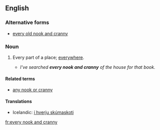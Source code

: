 ==English==
{{rfd}}
===Alternative forms===
* [[every old nook and cranny]]

===Noun===
{{en-noun|sg=[[every]] [[nook and cranny]]|pl=[[every nooks and crannies]]<!--seen via Google Books-->}}

# {{idiomatic}} Every part of a place; [[everywhere]].
#* ''I've searched '''every nook and cranny''' of the house for that book.''

====Related terms====
* [[any nook or cranny]]

====Translations====
*Icelandic: [[í hverju skúmaskoti]]

[[fr:every nook and cranny]]